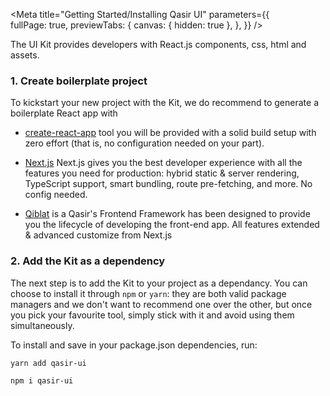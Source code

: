 
<Meta title="Getting Started/Installing Qasir UI" 
  parameters={{  
    fullPage: true,
    previewTabs: {
      canvas: { hidden: true },
    },
  }} 
/>

<Title>Installing Qasir UI</Title>
<Subtitle>The UI Kit provides developers with React.js components, css, html and assets.</Subtitle>

### 1. Create boilerplate project

<p>To kickstart your new project with the Kit, we do recommend to generate a boilerplate React app with</p>

<ul>
  <li>
    <p>
      <a target="_blank" href="https://create-react-app.dev/">create-react-app</a> tool you will be provided with a solid build setup with zero effort (that is, no configuration needed on your part).
    </p>    
  </li>
  <li>
    <p>
      <a target="_blank" href="https://nextjs.org/">Next.js</a> Next.js gives you the best developer experience with all the features you need for production: hybrid static & server rendering, TypeScript support, smart bundling, route pre-fetching, and more. No config needed.
    </p>
  </li>
  <li>
    <p>
      <a target="_blank" href="https://fe-qasir.gitbook.io/qiblat-documentation/">Qiblat</a> is a Qasir's Frontend Framework has been designed to provide you the lifecycle of developing the front-end app. All features extended & advanced customize from Next.js
    </p>
  </li>
</ul>

### 2. Add the Kit as a dependency

<p>The next step is to add the Kit to your project as a dependancy. You can choose to install it through <code>npm</code> or <code>yarn</code>: they are both valid package managers and we don't want to recommend one over the other, but once you pick your favourite tool, simply stick with it and avoid using them simultaneously.</p>

<p>To install and save in your package.json dependencies, run:</p>

<TabsState initial="yarn">
  <div id="yarn" title="Yarn"><div>

```sh
yarn add qasir-ui
```

  </div></div>
  <div id="npm" title="NPM"><div>

```sh
npm i qasir-ui
```

  </div></div>
</TabsState>
